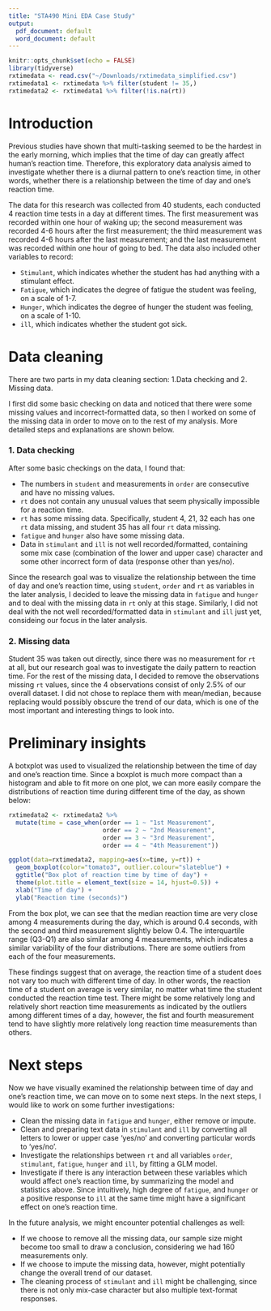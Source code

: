 ```yaml
---
title: "STA490 Mini EDA Case Study"
output:
  pdf_document: default
  word_document: default
---
```

```r
knitr::opts_chunk$set(echo = FALSE)
library(tidyverse)
rxtimedata <- read.csv("~/Downloads/rxtimedata_simplified.csv")
rxtimedata1 <- rxtimedata %>% filter(student != 35,)
rxtimedata2 <- rxtimedata1 %>% filter(!is.na(rt))
```
# Introduction
Previous studies have shown that multi-tasking seemed to be the hardest in the early morning, which implies that the time of day can greatly affect human’s reaction time. Therefore, this exploratory data analysis aimed to investigate whether there is a diurnal pattern to one’s reaction time, in other words, whether there is a relationship between the time of day and one’s reaction time.

The data for this research was collected from 40 students, each conducted 4 reaction time tests in a day at different times. The first measurement was recorded within one hour of waking up; the second measurement was recorded 4-6 hours after the first measurement; the third measurement was recorded 4-6 hours after the last measurement; and the last measurement was recorded within one hour of going to bed. The data also included other variables to record:

- `Stimulant`, which indicates whether the student has had anything with a stimulant effect.
- `Fatigue`, which indicates the degree of fatigue the student was feeling, on a scale of 1-7. 
- `Hunger`, which indicates the degree of hunger the student was feeling, on a scale of 1-10. 
- `ill`, which indicates whether the student got sick.

# Data cleaning

There are two parts in my data cleaning section: 1.Data checking and 2. Missing data. 

I first did some basic checking on data and noticed that there were some missing values and incorrect-formatted data, so then I worked on some of the missing data in order to move on to the rest of my analysis. More detailed steps and explanations are shown below.

### 1. Data checking

After some basic checkings on the data, I found that:

- The numbers in `student` and measurements in `order` are consecutive and have no missing values.
- `rt` does not contain any unusual values that seem physically impossible for a reaction time.
- `rt` has some missing data. Specifically, student 4, 21, 32 each has one `rt` data missing, and student 35 has all four `rt` data missing. 
- `fatigue` and `hunger` also have some missing data.
- Data in `stimulant` and `ill` is not well recorded/formatted, containing some mix case (combination of the lower and upper case) character and some other incorrect form of data (response other than yes/no).

Since the research goal was to visualize the relationship between the time of day and one's reaction time, using `student`, `order` and `rt` as variables in the later analysis, I decided to leave the missing data in `fatigue` and `hunger` and to deal with the missing data in `rt` only at this stage. Similarly, I did not deal with the not well recorded/formatted data in `stimulant` and `ill` just yet, consideing our focus in the later analysis.

### 2. Missing data

Student 35 was taken out directly, since there was no measurement for `rt` at all, but our research goal was to investigate the daily pattern to reaction time. For the rest of the missing data, I decided to remove the observations missing `rt` values, since the 4 observations consist of only 2.5% of our overall dataset. I did not chose to replace them with mean/median, because replacing would possibly obscure the trend of our data, which is one of the most important and interesting things to look into.

# Preliminary insights

A botxplot was used to visualized the relationship between the time of day and one's reaction time. Since a boxplot is much more compact than a histogram and able to fit more on one plot, we can more easily compare the distributions of reaction time during different time of the day, as shown below:

```r
rxtimedata2 <- rxtimedata2 %>% 
  mutate(time = case_when(order == 1 ~ "1st Measurement",
                          order == 2 ~ "2nd Measurement",
                          order == 3 ~ "3rd Measurement",
                          order == 4 ~ "4th Measurement"))

ggplot(data=rxtimedata2, mapping=aes(x=time, y=rt)) + 
  geom_boxplot(color="tomato3", outlier.colour="slateblue") + 
  ggtitle("Box plot of reaction time by time of day") + 
  theme(plot.title = element_text(size = 14, hjust=0.5)) +
  xlab("Time of day") +
  ylab("Reaction time (seconds)")
```

From the box plot, we can see that the median reaction time are very close among 4 measurements during the day, which is around 0.4 seconds, with the second and third measurement slightly below 0.4. The interquartile range (Q3-Q1) are also similar among 4 measurements, which indicates a similar variability of the four distributions. There are some outliers from each of the four measurements. 

These findings suggest that on average, the reaction time of a student does not vary too much with different time of day. In other words, the reaction time of a student on average is very similar, no matter what time the student conducted the reaction time test. There might be some relatively long and relatively short reaction time measurements as indicated by the outliers among different times of a day, however, the fist and fourth measurement tend to have slightly more relatively long reaction time measurements than others.

# Next steps

Now we have visually examined the relationship between time of day and one's reaction time, we can move on to some next steps. In the next steps, I would like to work on some further investigations:

- Clean the missing data in `fatigue` and `hunger`, either remove or impute.
- Clean and preparing text data in `stimulant` and `ill` by converting all letters to lower or upper case 'yes/no' and converting particular words to 'yes/no'.
- Investigate the relationships between `rt` and all variables `order`, `stimulant`, `fatigue`, `hunger` and `ill`, by fitting a GLM model.
- Investigate if there is any interaction between these variables which would affect one's reaction time, by summarizing the model and statistics above. Since intuitively, high degree of `fatigue`, and `hunger` or a positive response to `ill` at the same time might have a significant effect on one's reaction time. 

In the future analysis, we might encounter potential challenges as well:

- If we choose to remove all the missing data, our sample size might become too small to draw a conclusion, considering we had 160 measurements only.
- If we choose to impute the missing data, however, might potentially change the overall trend of our dataset.
- The cleaning process of `stimulant` and `ill` might be challenging, since there is not only mix-case character but also multiple text-format responses.




